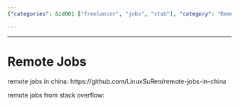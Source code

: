 ```yaml
---
{"categories": &id001 ["freelancer", "jobs", "stub"], "category": "Remote Jobs", "date": "2022-06-09 06:42:44", "description": "This article highlights remote job opportunities in China. It provides a GitHub repository containing a list of available positions and also includes a link to Stack Overflow for further remote job prospects.", "tags": *id001, "title": "Remote Jobs"}

---
```


------

# Remote Jobs

remote jobs in china:
https://github.com/LinuxSuRen/remote-jobs-in-china

remote jobs from stack overflow:

